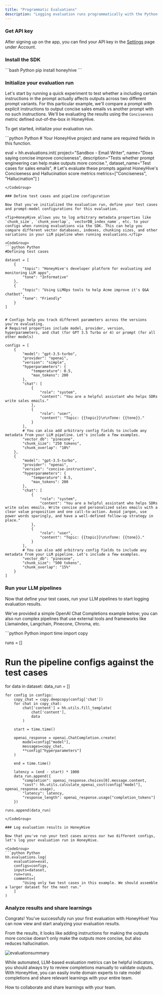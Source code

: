 ```yaml
---
title: "Programmatic Evaluations"
description: "Logging evaluation runs programmatically with the Python SDK"
---
```



### Get API key

After signing up on the app, you can find your API key in the [Settings](https://app.honeyhive.ai/settings/account) page under Account.

### Install the SDK

<CodeGroup>
```bash Python
pip install honeyhive
```
</CodeGroup>

### Initialize your evaluation run

Let's start by running a quick experiment to test whether a including certain instructions in the prompt actually affects outputs across two different prompt variants. For this particular example, we'll compare a prompt with explicit instructions to output concise sales emails vs another prompt with no such instructions. We'll be evaluating the results using the `Conciseness` metric defined out-of-the-box in HoneyHive. 

To get started, initialize your evaluation run.

<CodeGroup>
```python Python
# Your HoneyHive project and name are required fields in this function.

eval = hh.evaluations.init(
    project="Sandbox - Email Writer",
    name="Does saying concise improve conciseness",
    description="Tests whether prompt engineering can help make outputs more concise.",
    dataset_name="Test cases for sales emails",
    # Let's evaluate these prompts against HoneyHive's Conciseness and Hallucination score metrics
    metrics=["Conciseness", "Hallucination"]
)
```
</CodeGroup>

### Define test cases and pipeline configuration

Now that you've initialized the evaluation run, define your test cases and prompt-model configurations for this evaluation.

<Tip>HoneyHive allows you to log arbitrary metadata properties like `chunk_size`, `chunk_overlap`, `vectorDB_index_name`, etc. to your configs when running evaluations via the SDK. This can help you compare different vector databases, indexes, chunking sizes, and other variations in your LLM pipeline when running evaluations.</Tip>

<CodeGroup>
```python Python
#Defining test cases

dataset = [
    {
        "topic": "HoneyHive's developer platform for evaluating and monitoring LLM apps",
        "tone": "Informative"
    },
    {
        "topic": "Using LLMOps tools to help Acme improve it's Q&A chatbot",
        "tone": "Friendly"
    }
]


# Configs help you track different parameters across the versions you're evaluating.
# Required properties include model, provider, version, hyperparameters, and chat (for GPT 3.5 Turbo or 4) or prompt (for all other models)

configs = [
    {
        "model": "gpt-3.5-turbo",
        "provider": "openai",
        "version": "simple",
        "hyperparameters": {
            "temperature": 0.5,
            "max_tokens": 200
        },
        "chat": [
            {
                "role": "system",
                "content": "You are a helpful assistant who helps SDRs write sales emails."
            },
            {
                "role": "user",
                "content": "Topic: {{topic}}\n\nTone: {{tone}}."
            }
        ],
        # You can also add arbitrary config fields to include any metadata from your LLM pipeline. Let's include a few examples.
        "vector_db": "pinecone",
        "chunk_size": "250 tokens",
        "chunk_overlap": "10%"
    },
    {
        "model": "gpt-3.5-turbo",
        "provider": "openai",
        "version": "concise-instructions",
        "hyperparameters": {
            "temperature": 0.5,
            "max_tokens": 200
        },
        "chat": [
            {
                "role": "system",
                "content": "You are a helpful assistant who helps SDRs write sales emails. Write concise and personalized sales emails with a clear value proposition and one call-to-action. Avoid jargon, use power words sparingly, and have a well-defined follow-up strategy in place."
            },
            {
                "role": "user",
                "content": "Topic: {{topic}}\n\nTone: {{tone}}."
            }
        ],
        # You can also add arbitrary config fields to include any metadata from your LLM pipeline. Let's include a few examples.
        "vector_db": "pinecone",
        "chunk_size": "500 tokens",
        "chunk_overlap": "15%"
    }
]
```
</CodeGroup>

### Run your LLM pipelines

Now that define your test cases, run your LLM pipelines to start logging evaluation results.

<Note>We've provided a simple OpenAI Chat Completions example below; you can also run complex pipelines that use external tools and frameworks like Llamaindex, Langchain, Pinecone, Chroma, etc.</Note>

<CodeGroup>
```python Python
import time
import copy

runs = []

# Run the pipeline configs against the test cases
for data in dataset:
    data_run = []

    for config in configs:
        copy_chat = copy.deepcopy(config['chat'])
        for chat in copy_chat:
            chat['content'] = hh.utils.fill_template(
                chat['content'],
                data
            )

        start = time.time()

        openai_response = openai.ChatCompletion.create(
            model=config["model"],
            messages=copy_chat,
            **config["hyperparameters"]
        )

        end = time.time()

        latency = (end - start) * 1000
        data_run.append({
            "completion": openai_response.choices[0].message.content,
            "cost": hh.utils.calculate_openai_cost(config["model"], openai_response.usage),
            "latency": latency,
            "response_length": openai_response.usage["completion_tokens"]
        })

    runs.append(data_run)
```
</CodeGroup>

### Log evaluation results in HoneyHive

Now that you've run your test cases across our two different configs, let's log your evaluation run in HoneyHive.

<CodeGroup>
```python Python
hh.evaluations.log(
    evaluation=eval,
    configs=configs,
    inputs=dataset,
    run=runs,
    comments=[
        "Using only two test cases in this example. We should assemble a larger dataset for the next run."
    ]
)
```
</CodeGroup>

### Analyze results and share learnings

Congrats! You've successfully run your first evaluation with HoneyHive! You can now view and start analyzing your evaluation results.

From the results, it looks like adding instructions for making the outputs more concise doesn't only make the outputs more concise, but also reduces hallucination. 

![evaluationsummary](/images/evaluationsummary.png)

<Note>While automated, LLM-based evaluation metrics can be helpful indicators, you should always try to review completions manually to validate outputs. With HoneyHive, you can easily invite domain experts to rate model completions and share relevant learnings with your entire team.</Note>

<CardGroup cols={1}>
  <Card title="Sharing and Collaboration" icon="share" href="/metrics-guardrails">
    How to collaborate and share learnings with your team.
  </Card>
</CardGroup>